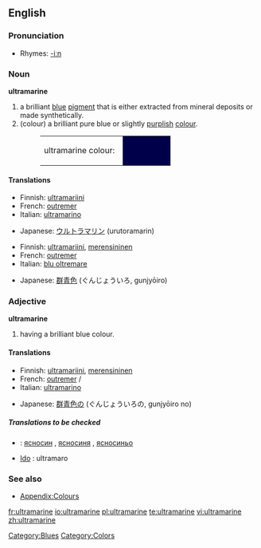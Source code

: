 {{wikipedia}}
==English==

===Pronunciation===
*Rhymes: [[Rhymes:English:-iːn|-iːn]]

===Noun===
'''ultramarine'''

# a brilliant [[blue]] [[pigment]] that is either extracted from mineral deposits or made synthetically.
# (colour) a brilliant pure blue or slightly [[purple|purplish]] [[color|colour]].
#:<table><tr><td>ultramarine colour: &nbsp;</td><td bgcolor="#00004A" width="80">&nbsp; </td></tr></table>

====Translations====
{{trans-top|pigment}}
*Finnish: [[ultramariini]]
*French: [[outremer]] {{m}}
*Italian: [[ultramarino]]  {{m}}
{{trans-mid}}
*Japanese: [[ウルトラマリン]] (urutoramarin)
{{trans-bottom}}

{{trans-top|colour}}
*Finnish: [[ultramariini]], [[merensininen]]
*French: [[outremer]] {{m}}
*Italian: [[blu oltremare]]  {{m}}
{{trans-mid}}
*Japanese: [[群青色]] (ぐんじょういろ, gunjyōiro)
{{trans-bottom}}

===Adjective===
'''ultramarine'''

# having a brilliant blue colour.

====Translations====
{{trans-top|colour}}
*Finnish: [[ultramariini]], [[merensininen]]
*French: [[outremer]] {{m}}/{{f}}
*Italian: [[ultramarino]]
{{trans-mid}}
*Japanese: [[群青色]]の (ぐんじょういろの, gunjyōiro no)
{{trans-bottom}}

=====Translations to be checked=====
{{checktrans}}
<!--Remove this section once all of the translations below have been moved into the tables above.-->

*{{ttbc|Bulgarian}}: [[ясносин]] {{m}}, [[ясносиня]] {{f}}, [[ясносиньо]] {{n}}
* [[w:Ido|Ido]] : ultramaro

===See also===
*[[Wiktionary_Appendix:Colours|Appendix:Colours]]

[[Category:Blues]]
[[Category:Colors]]

[[fr:ultramarine]]
[[io:ultramarine]]
[[pl:ultramarine]]
[[te:ultramarine]]
[[vi:ultramarine]]
[[zh:ultramarine]]
